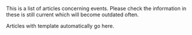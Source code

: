 
This is a list of articles concerning events. Please check the information in these is still current which will become outdated often.

Articles with {{en/S|current}} template automatically go here.
